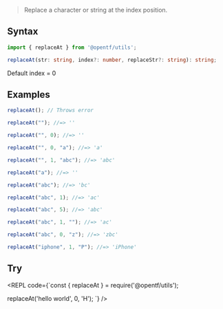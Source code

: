 
> Replace a character or string at the index position.

## Syntax

```ts
import { replaceAt } from '@opentf/utils';

replaceAt(str: string, index?: number, replaceStr?: string): string;
```

<Callout type="info">
Default index = 0
</Callout>

## Examples

```ts
replaceAt(); // Throws error

replaceAt(""); //=> ''

replaceAt("", 0); //=> ''

replaceAt("", 0, "a"); //=> 'a'

replaceAt("", 1, "abc"); //=> 'abc'

replaceAt("a"); //=> ''

replaceAt("abc"); //=> 'bc'

replaceAt("abc", 1); //=> 'ac'

replaceAt("abc", 5); //=> 'abc'

replaceAt("abc", 1, ""); //=> 'ac'

replaceAt("abc", 0, "z"); //=> 'zbc'

replaceAt("iphone", 1, "P"); //=> 'iPhone'
```

## Try

<REPL code={`const { replaceAt } = require('@opentf/utils');

replaceAt('hello world', 0, 'H');
`} />